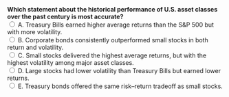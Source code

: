 ::: {.question-block}
<form onsubmit="event.preventDefault(); checkAnswer('module2_mcq_q26')" data-correct-answer="C">
<strong style="display: block;">
Which statement about the historical performance of U.S. asset classes over the past century is most accurate?
</strong>
<label><input type="radio" name="module2_mcq_q26" value="A"> A. Treasury Bills earned higher average returns than the S&amp;P 500 but with more volatility.</label><br>
<label><input type="radio" name="module2_mcq_q26" value="B"> B. Corporate bonds consistently outperformed small stocks in both return and volatility.</label><br>
<label><input type="radio" name="module2_mcq_q26" value="C"> C. Small stocks delivered the highest average returns, but with the highest volatility among major asset classes.</label><br>
<label><input type="radio" name="module2_mcq_q26" value="D"> D. Large stocks had lower volatility than Treasury Bills but earned lower returns.</label><br>
<label><input type="radio" name="module2_mcq_q26" value="E"> E. Treasury bonds offered the same risk–return tradeoff as small stocks.</label><br>
</form>
<div id="feedback-module2_mcq_q26" class="feedback" data-status="" style="display:none;">
✅ Correct: C. Historical evidence shows that **small stocks had both the highest average returns and the greatest volatility**.  
This illustrates the fundamental **risk–return tradeoff** emphasized in Chapter 10: assets that are riskier tend to offer higher expected returns.
</div>
:::
